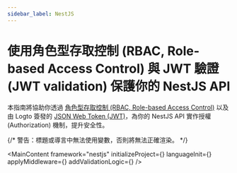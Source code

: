 ```yaml
---
sidebar_label: NestJS
---
```




# 使用角色型存取控制 (RBAC, Role-based Access Control) 與 JWT 驗證 (JWT validation) 保護你的 NestJS API

本指南將協助你透過 [角色型存取控制 (RBAC, Role-based Access Control)](/authorization/role-based-access-control) 以及由 Logto 簽發的 [JSON Web Token (JWT)](https://auth.wiki/jwt)，為你的 NestJS API 實作授權 (Authorization) 機制，提升安全性。

{/* 警告：標題或導言中無法使用變數，否則將無法正確渲染。 */}

<MainContent
  framework="nestjs"
  initializeProject={<InitProject />}
  languageInit={<Init />}
  applyMiddleware={<ApplyMiddleware />}
  addValidationLogic={<AddValidationLogic framework="nestjs" />}
/>
